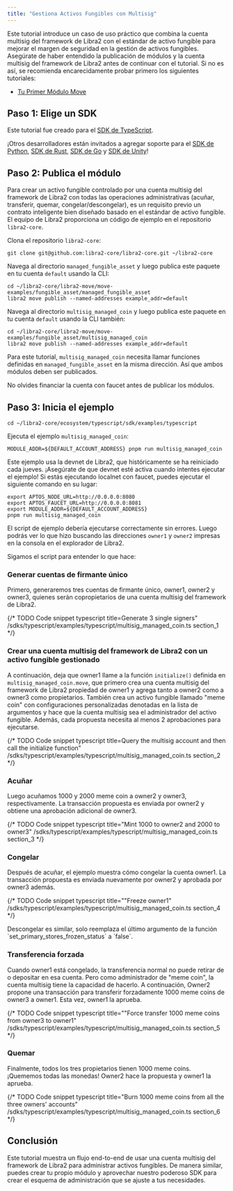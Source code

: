 ```yaml
---
title: "Gestiona Activos Fungibles con Multisig"
---
```



Este tutorial introduce un caso de uso práctico que combina la cuenta multisig del framework de Libra2 con el estándar de activo fungible para mejorar el margen de seguridad en la gestión de activos fungibles. Asegúrate de haber entendido la publicación de módulos y la cuenta multisig del framework de Libra2 antes de continuar con el tutorial. Si no es así, se recomienda encarecidamente probar primero los siguientes tutoriales:

- [Tu Primer Módulo Move](/build/guides/first-move-module)

## Paso 1: Elige un SDK

Este tutorial fue creado para el [SDK de TypeScript](/build/sdks/ts-sdk).

¡Otros desarrolladores están invitados a agregar soporte para el [SDK de Python](/build/sdks/python-sdk), [SDK de Rust](/build/sdks/rust-sdk), [SDK de Go](/build/sdks/go-sdk) y [SDK de Unity](/build/sdks/unity-sdk)!

## Paso 2: Publica el módulo

Para crear un activo fungible controlado por una cuenta multisig del framework de Libra2 con todas las operaciones administrativas (acuñar, transferir, quemar, congelar/descongelar), es un requisito previo un contrato inteligente bien diseñado basado en el estándar de activo fungible. El equipo de Libra2 proporciona un código de ejemplo en el repositorio `libra2-core`.

Clona el repositorio `libra2-core`:

```shellscript filename="Terminal"
git clone git@github.com:libra2-core/libra2-core.git ~/libra2-core
```

Navega al directorio `managed_fungible_asset` y luego publica este paquete en tu cuenta `default` usando la CLI:

```shellscript filename="Terminal"
cd ~/libra2-core/libra2-move/move-examples/fungible_asset/managed_fungible_asset
libra2 move publish --named-addresses example_addr=default
```

Navega al directorio `multisig_managed_coin` y luego publica este paquete en tu cuenta `default` usando la CLI también:

```shellscript filename="Terminal"
cd ~/libra2-core/libra2-move/move-examples/fungible_asset/multisig_managed_coin
libra2 move publish --named-addresses example_addr=default
```

Para este tutorial, `multisig_managed_coin` necesita llamar funciones definidas en `managed_fungible_asset` en la misma dirección. Así que ambos módulos deben ser publicados.

<Aside type="note">
  No olvides financiar la cuenta con faucet antes de publicar los módulos.
</Aside>

## Paso 3: Inicia el ejemplo

```shellscript filename="Terminal"
cd ~/libra2-core/ecosystem/typescript/sdk/examples/typescript
```

Ejecuta el ejemplo `multisig_managed_coin`:

```shellscript filename="Terminal"
MODULE_ADDR=${DEFAULT_ACCOUNT_ADDRESS} pnpm run multisig_managed_coin
```

<Aside type="note">
  Este ejemplo usa la devnet de Libra2, que históricamente se ha reiniciado cada jueves.
  ¡Asegúrate de que devnet esté activa cuando intentes ejecutar el ejemplo! Si estás ejecutando localnet con faucet, puedes ejecutar el siguiente comando en su lugar:

  ```shellscript filename="Terminal"
  export APTOS_NODE_URL=http://0.0.0.0:8080
  export APTOS_FAUCET_URL=http://0.0.0.0:8081
  export MODULE_ADDR=${DEFAULT_ACCOUNT_ADDRESS}
  pnpm run multisig_managed_coin
  ```
</Aside>

El script de ejemplo debería ejecutarse correctamente sin errores. Luego podrás ver lo que hizo buscando las direcciones `owner1` y `owner2` impresas en la consola en el explorador de Libra2.

Sigamos el script para entender lo que hace:

### Generar cuentas de firmante único

Primero, generaremos tres cuentas de firmante único, owner1, owner2 y owner3, quienes serán copropietarios de una cuenta multisig del framework de Libra2.

{/* TODO Code snippet
  typescript title=Generate 3 single signers"
  /sdks/typescript/examples/typescript/multisig_managed_coin.ts
  section_1
  */}

### Crear una cuenta multisig del framework de Libra2 con un activo fungible gestionado

A continuación, deja que owner1 llame a la función `initialize()` definida en `multisig_managed_coin.move`, que primero crea una cuenta multisig del framework de Libra2 propiedad de owner1 y agrega tanto a owner2 como a owner3 como propietarios. También crea un activo fungible llamado "meme coin" con configuraciones personalizadas denotadas en la lista de argumentos y hace que la cuenta multisig sea el administrador del activo fungible. Además, cada propuesta necesita al menos 2 aprobaciones para ejecutarse.

{/* TODO Code snippet
  typescript title=Query the multisig account and then call the initialize function"
  /sdks/typescript/examples/typescript/multisig_managed_coin.ts
  section_2
  */}

### Acuñar

Luego acuñamos 1000 y 2000 meme coin a owner2 y owner3, respectivamente. La transacción propuesta es enviada por owner2 y obtiene una aprobación adicional de owner3.

{/* TODO Code snippet
  typescript title="Mint 1000 to owner2 and 2000 to owner3"
  /sdks/typescript/examples/typescript/multisig_managed_coin.ts
  section_3
  */}

### Congelar

Después de acuñar, el ejemplo muestra cómo congelar la cuenta owner1. La transacción propuesta es enviada nuevamente por owner2 y aprobada por owner3 además.

{/* TODO Code snippet
  typescript title=""Freeze owner1"
  /sdks/typescript/examples/typescript/multisig_managed_coin.ts
  section_4
  */}

<Aside type="note">
  Descongelar es similar, solo reemplaza el último argumento de la función `set_primary_stores_frozen_status` a `false`.
</Aside>

### Transferencia forzada

Cuando owner1 está congelado, la transferencia normal no puede retirar de o depositar en esa cuenta. Pero como administrador de "meme coin", la cuenta multisig tiene la capacidad de hacerlo.
A continuación, Owner2 propone una transacción para transferir forzadamente 1000 meme coins de owner3 a owner1. Esta vez, owner1 la aprueba.

{/* TODO Code snippet
  typescript title=""Force transfer 1000 meme coins from owner3 to owner1"
  /sdks/typescript/examples/typescript/multisig_managed_coin.ts
  section_5
  */}

### Quemar

Finalmente, todos los tres propietarios tienen 1000 meme coins. ¡Quememos todas las monedas! Owner2 hace la propuesta y owner1 la aprueba.

{/* TODO Code snippet
  typescript title="Burn 1000 meme coins from all the three owners' accounts"
  /sdks/typescript/examples/typescript/multisig_managed_coin.ts
  section_6
  */}

## Conclusión

Este tutorial muestra un flujo end-to-end de usar una cuenta multisig del framework de Libra2 para administrar activos fungibles. De manera similar, puedes crear tu propio módulo y aprovechar nuestro poderoso SDK para crear el esquema de administración que se ajuste a tus necesidades.
